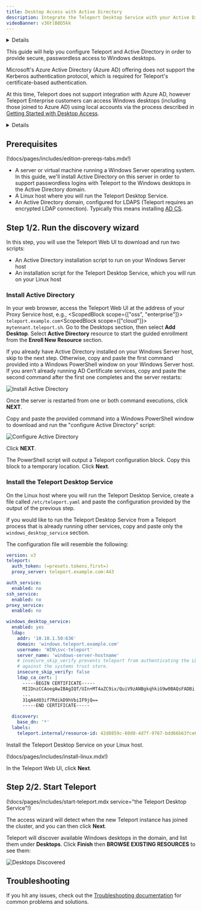 ```yaml
---
title: Desktop Access with Active Directory
description: Integrate the Teleport Desktop Service with your Active Directory domain
videoBanner: v36tlB8D5kk
---
```


<Details
  title="Version warning"
  opened={true}
  scope={["oss", "enterprise"]}
  scopeOnly={true}
  min="10.2.6"
>

The features documented on this page are available in Teleport `10.2.6` and higher.

</Details>

This guide will help you configure Teleport and Active Directory in order to
provide secure, passwordless access to Windows desktops.

<Admonition title="Azure AD" type="warning">

Microsoft's Azure Active Directory (Azure AD) offering does not support the
Kerberos authentication protocol, which is required for Teleport's
certificate-based authentication.

At this time, Teleport does not support integration with Azure AD, however
Teleport Enterprise customers can access Windows desktops (including those
joined to Azure AD) using local accounts via the process described in [Getting
Started with Desktop Access](./getting-started.mdx).

</Admonition>

<Details title="Compare Desktop Access to other RDP clients">

The Teleport Desktop Service is designed to be a secure access solution for Windows
environments. Teleport implements a minimal feature set of the RDP protocol with
security as a priority, and may not be as performant as standard RDP clients.
Consider the Desktop Service to manage access to your most sensitive Windows
environments, not as a drop-in replacement for other tools to provide general
access to Windows desktops.

</Details>

## Prerequisites

(!docs/pages/includes/edition-prereqs-tabs.mdx!)

- A server or virtual machine running a Windows Server operating system.
  In this guide, we'll install Active Directory on this server in order
  to support passwordless logins with Teleport to the Windows desktops
  in the Active Directory domain.
- A Linux host where you will run the Teleport Desktop Service.
- An Active Directory domain, configured for LDAPS (Teleport requires an
  encrypted LDAP connection). Typically this means installing
  [AD CS](https://learn.microsoft.com/en-us/windows-server/identity/ad-cs/).

## Step 1/2. Run the discovery wizard

In this step, you will use the Teleport Web UI to download and run two scripts:

- An Active Directory installation script to run on your Windows Server host
- An installation script for the Teleport Desktop Service, which you will run on
  your Linux host

### Install Active Directory

In your web browser, access the Teleport Web UI at the address of your Proxy
Service host, e.g., <ScopedBlock scope={["oss", "enterprise"]}>
`teleport.example.com`</ScopedBlock><ScopedBlock scope={["cloud"]}>
`mytennant.teleport.sh`</ScopedBlock>. Go to the Desktops section, 
then select **Add Desktop**. Select **Active Directory** resource to start
the guided enrollment from the **Enroll New Resource** section.

If you already have Active Directory installed on your Windows Server host, skip
to the next step. Otherwise, copy and paste the first command provided into a
Windows PowerShell window on your Windows Server host. If you aren't already
running AD Certificate services, copy and paste the second command after the
first one completes and the server restarts:

![Install Active Directory](../../img/desktop-access/install-active-directory.png)

Once the server is restarted from one or both command executions, click **NEXT**.

Copy and paste the provided command into a Windows PowerShell window to download
and run the "configure Active Directory" script:

![Configure Active Directory](../../img/desktop-access/configure-active-directory.png)

Click **NEXT**.

The PowerShell script will output a Teleport configuration block. Copy this
block to a temporary location. Click **Next**.

### Install the Teleport Desktop Service

On the Linux host where you will run the Teleport Desktop Service, create a file
called `/etc/teleport.yaml` and paste the configuration provided by the output
of the previous step.

<Notice type="tip">

If you would like to run the Teleport Desktop Service from a Teleport process
that is already running other services, copy and paste only the
`windows_desktop_service` section.

</Notice>

The configuration file will resemble the following:

```yaml
version: v3
teleport:
  auth_token: (=presets.tokens.first=)
  proxy_server: teleport.example.com:443

auth_service:
  enabled: no
ssh_service:
  enabled: no
proxy_service:
  enabled: no

windows_desktop_service:
  enabled: yes
  ldap:
    addr: '10.10.1.50:636'
    domain: 'windows.teleport.example.com'
    username: 'WIN\svc-teleport'
    server_name: 'windows-server-hostname'
    # insecure_skip_verify prevents teleport from authenticating the LDAP CA
    # against the systems trust store.
    insecure_skip_verify: false
    ldap_ca_cert: |
      -----BEGIN CERTIFICATE-----
      MIIDnzCCAoegAwIBAgIQT/UIn+MT4aZC9ix/QuiV9zANBgkqhkiG9w0BAQsFADBi
      ...
      31qA4dO3if7RdikD9hVbiIF9jQ==
      -----END CERTIFICATE-----

  discovery:
    base_dn: '*'
  labels:
    teleport.internal/resource-id: 42d8859c-60d0-4d7f-9767-bdd66b63fce6
```

Install the Teleport Desktop Service on your Linux host.

(!docs/pages/includes/install-linux.mdx!)

In the Teleport Web UI, click **Next**.

## Step 2/2. Start Teleport

(!docs/pages/includes/start-teleport.mdx service="the Teleport Desktop Service"!)

The access wizard will detect when the new Teleport instance has joined the
cluster, and you can then click **Next**.

Teleport will discover available Windows desktops in the domain, and list them
under **Desktops**. Click **Finish** then **BROWSE EXISTING RESOURCES** to see them:

![Desktops Discovered](../../img/desktop-access/auto-discovered-desktops.png)

## Troubleshooting

If you hit any issues, check out the
[Troubleshooting documentation](./troubleshooting.mdx) for common problems and
solutions.
